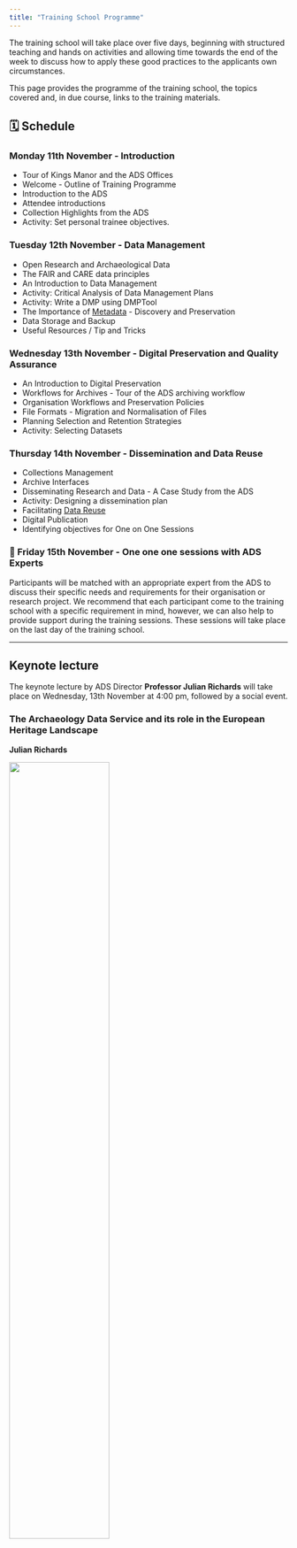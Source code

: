 ---
title: "Training School Programme"
---

The training school will take place over five days, beginning with structured teaching and hands on activities and allowing time towards the end of the week to discuss how to apply these good practices to the applicants own circumstances.

This page provides the programme of the training school, the topics covered and, in due course, links to the training materials.

## 🗓️ Schedule

### Monday 11th November - Introduction

-   Tour of Kings Manor and the ADS Offices
-   Welcome - Outline of Training Programme
-   Introduction to the ADS
-   Attendee introductions
-   Collection Highlights from the ADS
-   Activity: Set personal trainee objectives.

### Tuesday 12th November - Data Management

-   Open Research and Archaeological Data
-   The FAIR and CARE data principles
-   An Introduction to Data Management
-   Activity: Critical Analysis of Data Management Plans
-   Activity: Write a DMP using DMPTool
-   The Importance of [Metadata](https://archaeologydataservice.ac.uk/about/endpoints.xhtml) - Discovery and Preservation
-   Data Storage and Backup
-   Useful Resources / Tip and Tricks

### Wednesday 13th November - Digital Preservation and Quality Assurance

-   An Introduction to Digital Preservation
-   Workflows for Archives - Tour of the ADS archiving workflow
-   Organisation Workflows and Preservation Policies
-   File Formats - Migration and Normalisation of Files
-   Planning Selection and Retention Strategies
-   Activity: Selecting Datasets

### Thursday 14th November - Dissemination and Data Reuse

-   Collections Management
-   Archive Interfaces
-   Disseminating Research and Data - A Case Study from the ADS
-   Activity: Designing a dissemination plan
-   Facilitating [Data Reuse](https://archaeologydataservice.ac.uk/about/dataReuse.xhtml)
-   Digital Publication
-   Identifying objectives for One on One Sessions

### 🧑 Friday 15th November - One one one sessions with ADS Experts

Participants will be matched with an appropriate expert from the ADS to discuss their specific needs and requirements for their organisation or research project. We recommend that each participant come to the training school with a specific requirement in mind, however, we can also help to provide support during the training sessions. These sessions will take place on the last day of the training school.

------------------------------------------------------------------------

## Keynote lecture

The keynote lecture by ADS Director **Professor Julian Richards** will take place on Wednesday, 13th November at 4:00 pm, followed by a social event.

### The Archaeology Data Service and its role in the European Heritage Landscape

**Julian Richards**

![](figs/JDR.jpeg){fig-alt="A picture of Julian Richards" fig-align="center" width="60%"}
